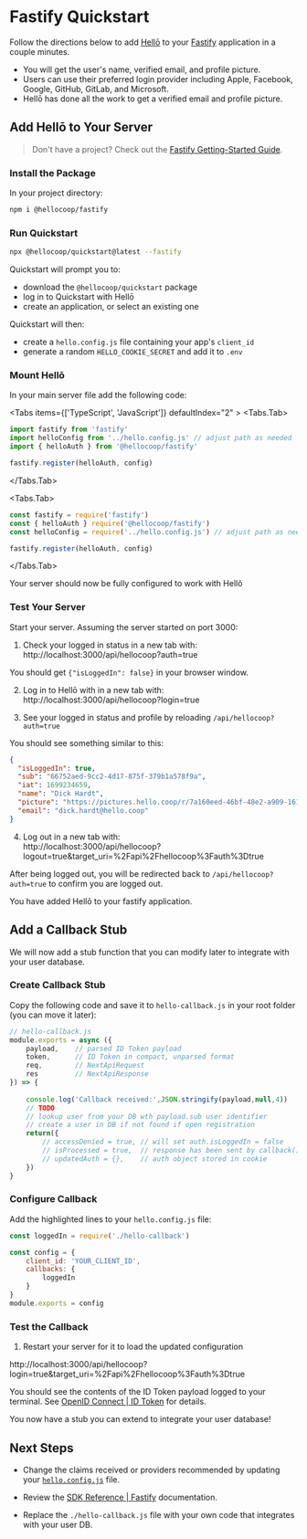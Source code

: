 
# Fastify Quickstart

Follow the directions below to add [Hellō](https://www.hello.coop) to your [Fastify](https://fastify.dev/) application in a couple minutes. 

- You will get the user's name, verified email, and profile picture.
- Users can use their preferred login provider including Apple, Facebook, Google, GitHub, GitLab, and Microsoft.
- Hellō has done all the work to get a verified email and profile picture. 

## Add Hellō to Your Server

> Don't have a project? Check out the [Fastify Getting-Started Guide](https://fastify.dev/docs/latest/Guides/Getting-Started/).

<Steps>


### Install the Package 

In your project directory:

```sh npm2yarn
npm i @hellocoop/fastify
```

### Run Quickstart

```sh
npx @hellocoop/quickstart@latest --fastify
 ```
Quickstart will prompt you to:
- download the `@hellocoop/quickstart` package
- log in to Quickstart with Hellō
- create an application, or select an existing one

Quickstart will then:
- create a `hello.config.js` file containing your app's `client_id`
- generate a random `HELLO_COOKIE_SECRET` and add it to `.env`

### Mount Hellō

In your main server file add the following code:


<Tabs items={['TypeScript', 'JavaScript']} defaultIndex="2" >
  <Tabs.Tab>
```typescript {2-3,5}
import fastify from 'fastify'
import helloConfig from '../hello.config.js' // adjust path as needed
import { helloAuth } from '@hellocoop/fastify'

fastify.register(helloAuth, config)

```
  </Tabs.Tab>

  <Tabs.Tab>
```javascript {2-3,5}
const fastify = require('fastify')
const { helloAuth } require('@hellocoop/fastify')
const helloConfig = require('../hello.config.js') // adjust path as needed

fastify.register(helloAuth, config)

```
  </Tabs.Tab>
</Tabs>

Your server should now be fully configured to work with Hellõ

### Test Your Server

Start your server. Assuming the server started on port 3000: 

1. Check your logged in status in a new tab with:<br/>http://localhost:3000/api/hellocoop?auth=true

You should get `{"isLoggedIn": false}` in your browser window.

2. Log in to Hellō with in a new tab with:<br/>http://localhost:3000/api/hellocoop?login=true

3. See your logged in status and profile by reloading `/api/hellocoop?auth=true`

You should see something similar to this:
```json
{
  "isLoggedIn": true,
  "sub": "66752aed-9cc2-4d17-875f-379b1a578f9a",
  "iat": 1699234659,
  "name": "Dick Hardt",
  "picture": "https://pictures.hello.coop/r/7a160eed-46bf-48e2-a909-161745535895.png",
  "email": "dick.hardt@hello.coop"
}
```

4. Log out in a new tab with:<br/>http://localhost:3000/api/hellocoop?logout=true&target_uri=%2Fapi%2Fhellocoop%3Fauth%3Dtrue

After being logged out, you will be redirected back to `/api/hellocoop?auth=true` to confirm you are logged out.

</Steps>

You have added Hellō to your fastify application.


## Add a Callback Stub

We will now add a stub function that you can modify later to integrate with your user database.
<Steps>
### Create Callback Stub

Copy the following code and save it to `hello-callback.js` in your root folder (you can move it later):

```javascript filename="./hello-callback.js"
// hello-callback.js
module.exports = async ({ 
    payload,    // parsed ID Token payload
    token,      // ID Token in compact, unparsed format
    req,        // NextApiRequest
    res         // NextApiResponse
}) => {
 
    console.log('Callback received:',JSON.stringify(payload,null,4))
    // TODO
    // lookup user from your DB wth payload.sub user identifier
    // create a user in DB if not found if open registration
    return({
        // accessDenied = true, // will set auth.isLoggedIn = false
        // isProcessed = true,  // response has been sent by callback()
        // updatedAuth = {},    // auth object stored in cookie
    })
}
```

### Configure Callback

Add the highlighted lines to your `hello.config.js` file:

```javascript {1,5-7}
const loggedIn = require('./hello-callback')

const config = {
    client_id: 'YOUR_CLIENT_ID',
    callbacks: {
        loggedIn
    }
}
module.exports = config
```

### Test the Callback

1. Restart your server for it to load the updated configuration

http://localhost:3000/api/hellocoop?login=true&target_uri=%2Fapi%2Fhellocoop%3Fauth%3Dtrue

You should see the contents of the ID Token payload logged to your terminal. See [OpenID Connect | ID Token](/oidc/token) for details.

</Steps>

You now have a stub you can extend to integrate your user database!

## Next Steps

- Change the claims received or providers recommended by updating your [`hello.config.js`](/docs/sdks/config/) file.

- Review the [SDK Reference | Fastify](../sdks/fastify) documentation.

- Replace the `./hello-callback.js` file with your own code that integrates with your user DB.
